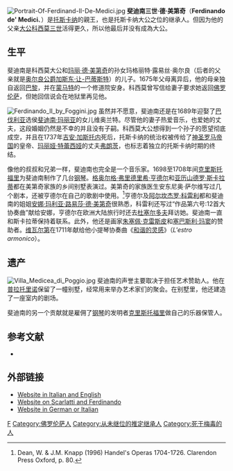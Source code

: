 [[File:Portrait-Of-Ferdinand-II-De-Medici.jpg|thumb]]
{{noteTA
|1=zh-hans:美第奇; zh-tw:麥地奇;
|2=zh-hans:托斯卡纳; zh-tw:塔斯卡尼;
|3=zh-hans:洛伦佐; zh-tw:羅倫佐;
|4=zh-hans:弗朗茨; zh-tw:法蘭茲;
|5=zh-hans:玛丽娅·特蕾西娅; zh-tw:瑪麗亞·泰瑞莎;
|6=zh-hans:亨德尔; zh-tw:韓德爾;
|7=zh-hans:斯卡拉蒂; zh-tw:史卡拉第;
|8=zh-hans:维瓦尔第; zh-tw:韋瓦第;
}}
'''斐迪南三世·德·美第奇'''（'''Ferdinando de' Medici'''、{{BD|1663年|8月9日|1713年|10月31日|F}}）是[[托斯卡纳|托斯卡纳]]的親王，也是托斯卡纳大公之位的继承人。但因为他的父亲[[大公|大公]][[科西莫三世·德·美第奇|科西莫三世]]活得更久，所以他最后并没有成為大公。

== 生平 ==
斐迪南是科西莫大公和[[玛丽·德·美第奇|玛丽·德·美第奇]]的孙女玛格丽特·露易丝·奥尔良（后者的父亲就是[[奥尔良公爵|奥尔良公爵]][[加斯东_(奥尔良公爵)|加斯东·让-巴蒂斯特]]）的儿子。1675年父母离异后，他的母亲独自返回[[巴黎|巴黎]]，并在[[蒙马特|蒙马特]]的一个修道院安身。科西莫曾写信给妻子要求她返回[[佛罗伦萨|佛罗伦萨]]，但她回信说会在地狱里再见他。

[[File:Ferdinando_II_by_Foggini.jpg|thumb]]
虽然并不愿意，斐迪南还是在1689年迎娶了[[巴伐利亚|巴伐利亚]]选侯[[斐迪南·玛丽亚|斐迪南·玛丽亚]]的女儿维奥兰特。尽管他的妻子热爱音乐，也爱她的丈夫，这段婚姻仍然是不幸的并且没有子嗣。科西莫大公想得到一个孙子的愿望彻底成空，并且在1737年[[吉安·加斯托内·德·美第奇|吉安·加斯托内]]死后，托斯卡纳的统治权被传给了[[神圣罗马帝国|神圣罗马帝国]]的皇帝、[[玛丽娅·特蕾西娅|玛丽娅·特蕾西娅]]的丈夫[[弗朗茨一世_(神圣罗马帝国)|弗朗茨]]，也标志着独立的托斯卡纳时期的终结。

像他的叔叔和兄弟一样，斐迪南也完全是一个音乐家。1698至1708年间[[克里斯托福里|克里斯托福里]]为斐迪南制作了几台[[钢琴|钢琴]]。[[格奥尔格·弗里德里希·亨德尔|格奥尔格·弗里德里希·亨德尔]]和[[亚历山德罗·斯卡拉蒂|亚历山德罗·斯卡拉蒂]]都在美第奇家族的乡间别墅表演过。美第奇的家族医生安东尼奥·萨尔维写过几个剧本，还被亨德尔在自己的歌剧中使用。<ref>Dean, W. & J.M. Knapp (1996) Handel's Operas 1704-1726. Clarendon Press Oxford, p. 80.</ref>亨德尔及[[阿尔坎杰罗·科雷利|阿尔坎杰罗·科雷利]]都和斐迪南的姐姐[[安娜·玛利亚·路易莎·德·美第奇|安娜·玛利亚·路易莎·德·美第奇]]很熟悉，科雷利还写过“作品第六号:12首大协奏曲”献给安娜，亨德尔在欧洲大陆旅行时还去[[杜塞尔多夫|杜塞尔多夫]]拜访她。斐迪南一直和斯卡拉蒂保持着联系。此外，他还是画家[[朱塞佩·克雷斯皮|朱塞佩·克雷斯皮]]和[[塞巴斯利·玛窦|塞巴斯利·玛窦]]的赞助者。[[安东尼奥·维瓦尔第|维瓦尔第]]在1711年献给他小提琴协奏曲《[[和谐的灵感|和谐的灵感]]》（''L'estro armonico''）。

== 遗产 ==
[[File:Villa_Medicea_di_Poggio.jpg|thumb]]
斐迪南的声誉主要取决于担任艺术赞助人。他在[[普拉托里诺|普拉托里诺]]保留了一幢别墅，经常用来举办艺术家们的聚会。在别墅里，他还建造了一座室内的剧场。

斐迪南的另一个贡献就是雇佣了[[钢琴|钢琴]]的发明者[[克里斯托福里|克里斯托福里]]做自己的乐器保管人。

== 参考文献 ==
* {{cite book | first= Franco| last= Cesati| year=2005| title= The Medici: Story of a European Dynasty | chapter= The twillight of the dynasty| editor= Monica Fintoni, Andrea Paoletti| others= | pages= 131–132| publisher=La Mandragora s.r.l. | id= | url= | authorlink= }}
<references/>

== 外部链接 ==
* [https://web.archive.org/web/20060608173257/http://baschenis.interfree.it/contributi.htm Website in Italian and English]
* [https://web.archive.org/web/20070927091805/http://www.quadroframe.com/html/albums/fr9829_en.html Website on Scarlatti and Ferdinando]
* [https://web.archive.org/web/20070512221053/http://www.musikmuseum.org/deutsch/Personen/Cristofori/cristofori.html Website in German or Italian]

{{Authority control}}
{{DEFAULTSORT:Medici, Ferdinando de'}}
[[Category:美第奇家族|F]]
[[Category:佛罗伦萨人|Category:佛罗伦萨人]]
[[Category:从未继位的推定继承人|Category:从未继位的推定继承人]]
[[Category:死于梅毒的人|Category:死于梅毒的人]]